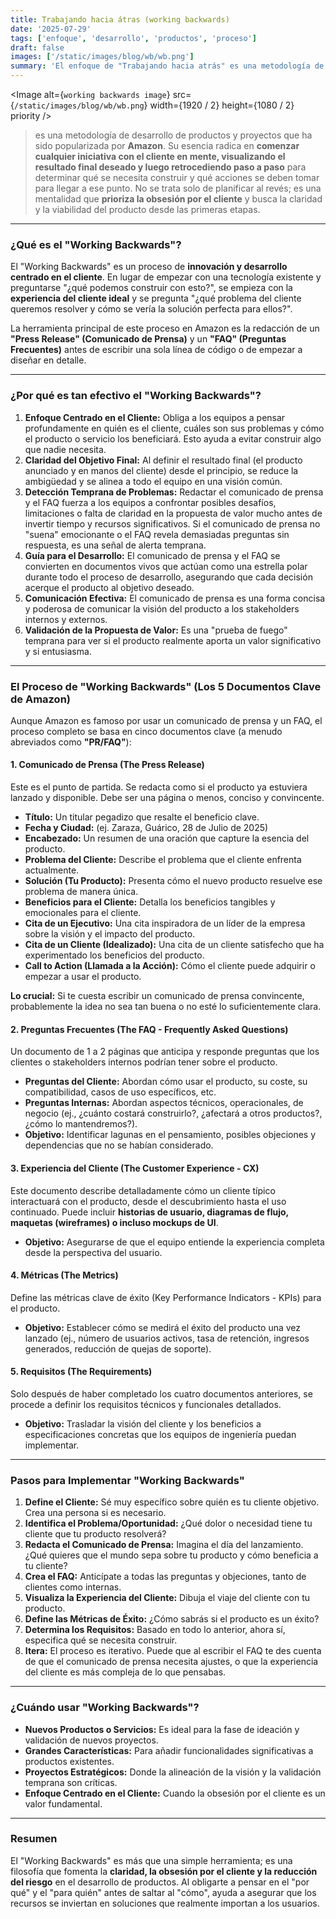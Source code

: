 ```yaml
---
title: Trabajando hacia átras (working backwards)
date: '2025-07-29'
tags: ['enfoque', 'desarrollo', 'productos', 'proceso']
draft: false
images: ['/static/images/blog/wb/wb.png']
summary: 'El enfoque de "Trabajando hacia atrás" es una metodología de desarrollo de productos que se centra en definir el resultado final antes de comenzar el proceso de creación, asegurando que cada paso esté alineado con los objetivos del usuario.'
---
```


<Image
  alt={`working backwards image`}
  src={`/static/images/blog/wb/wb.png`}
  width={1920 / 2}
  height={1080 / 2}
  priority
/>

> es una metodología de desarrollo de productos y proyectos que ha sido popularizada por **Amazon**. Su esencia radica en **comenzar cualquier iniciativa con el cliente en mente, visualizando el resultado final deseado y luego retrocediendo paso a paso** para determinar qué se necesita construir y qué acciones se deben tomar para llegar a ese punto. No se trata solo de planificar al revés; es una mentalidad que **prioriza la obsesión por el cliente** y busca la claridad y la viabilidad del producto desde las primeras etapas.

---

### ¿Qué es el "Working Backwards"?

El "Working Backwards" es un proceso de **innovación y desarrollo centrado en el cliente**. En lugar de empezar con una tecnología existente y preguntarse "¿qué podemos construir con esto?", se empieza con la **experiencia del cliente ideal** y se pregunta "¿qué problema del cliente queremos resolver y cómo se vería la solución perfecta para ellos?".

La herramienta principal de este proceso en Amazon es la redacción de un **"Press Release" (Comunicado de Prensa)** y un **"FAQ" (Preguntas Frecuentes)** antes de escribir una sola línea de código o de empezar a diseñar en detalle.

---

### ¿Por qué es tan efectivo el "Working Backwards"?

1.  **Enfoque Centrado en el Cliente:** Obliga a los equipos a pensar profundamente en quién es el cliente, cuáles son sus problemas y cómo el producto o servicio los beneficiará. Esto ayuda a evitar construir algo que nadie necesita.
2.  **Claridad del Objetivo Final:** Al definir el resultado final (el producto anunciado y en manos del cliente) desde el principio, se reduce la ambigüedad y se alinea a todo el equipo en una visión común.
3.  **Detección Temprana de Problemas:** Redactar el comunicado de prensa y el FAQ fuerza a los equipos a confrontar posibles desafíos, limitaciones o falta de claridad en la propuesta de valor mucho antes de invertir tiempo y recursos significativos. Si el comunicado de prensa no "suena" emocionante o el FAQ revela demasiadas preguntas sin respuesta, es una señal de alerta temprana.
4.  **Guía para el Desarrollo:** El comunicado de prensa y el FAQ se convierten en documentos vivos que actúan como una estrella polar durante todo el proceso de desarrollo, asegurando que cada decisión acerque el producto al objetivo deseado.
5.  **Comunicación Efectiva:** El comunicado de prensa es una forma concisa y poderosa de comunicar la visión del producto a los stakeholders internos y externos.
6.  **Validación de la Propuesta de Valor:** Es una "prueba de fuego" temprana para ver si el producto realmente aporta un valor significativo y si entusiasma.

---

### El Proceso de "Working Backwards" (Los 5 Documentos Clave de Amazon)

Aunque Amazon es famoso por usar un comunicado de prensa y un FAQ, el proceso completo se basa en cinco documentos clave (a menudo abreviados como **"PR/FAQ"**):

#### 1\. Comunicado de Prensa (The Press Release)

Este es el punto de partida. Se redacta como si el producto ya estuviera lanzado y disponible. Debe ser una página o menos, conciso y convincente.

* **Título:** Un titular pegadizo que resalte el beneficio clave.
* **Fecha y Ciudad:** (ej. Zaraza, Guárico, 28 de Julio de 2025)
* **Encabezado:** Un resumen de una oración que capture la esencia del producto.
* **Problema del Cliente:** Describe el problema que el cliente enfrenta actualmente.
* **Solución (Tu Producto):** Presenta cómo el nuevo producto resuelve ese problema de manera única.
* **Beneficios para el Cliente:** Detalla los beneficios tangibles y emocionales para el cliente.
* **Cita de un Ejecutivo:** Una cita inspiradora de un líder de la empresa sobre la visión y el impacto del producto.
* **Cita de un Cliente (Idealizado):** Una cita de un cliente satisfecho que ha experimentado los beneficios del producto.
* **Call to Action (Llamada a la Acción):** Cómo el cliente puede adquirir o empezar a usar el producto.

**Lo crucial:** Si te cuesta escribir un comunicado de prensa convincente, probablemente la idea no sea tan buena o no esté lo suficientemente clara.

#### 2\. Preguntas Frecuentes (The FAQ - Frequently Asked Questions)

Un documento de 1 a 2 páginas que anticipa y responde preguntas que los clientes o stakeholders internos podrían tener sobre el producto.

* **Preguntas del Cliente:** Abordan cómo usar el producto, su coste, su compatibilidad, casos de uso específicos, etc.
* **Preguntas Internas:** Abordan aspectos técnicos, operacionales, de negocio (ej., ¿cuánto costará construirlo?, ¿afectará a otros productos?, ¿cómo lo mantendremos?).
* **Objetivo:** Identificar lagunas en el pensamiento, posibles objeciones y dependencias que no se habían considerado.

#### 3\. Experiencia del Cliente (The Customer Experience - CX)

Este documento describe detalladamente cómo un cliente típico interactuará con el producto, desde el descubrimiento hasta el uso continuado. Puede incluir **historias de usuario, diagramas de flujo, maquetas (wireframes) o incluso mockups de UI**.

* **Objetivo:** Asegurarse de que el equipo entiende la experiencia completa desde la perspectiva del usuario.

#### 4\. Métricas (The Metrics)

Define las métricas clave de éxito (Key Performance Indicators - KPIs) para el producto.

* **Objetivo:** Establecer cómo se medirá el éxito del producto una vez lanzado (ej., número de usuarios activos, tasa de retención, ingresos generados, reducción de quejas de soporte).

#### 5\. Requisitos (The Requirements)

Solo después de haber completado los cuatro documentos anteriores, se procede a definir los requisitos técnicos y funcionales detallados.

* **Objetivo:** Trasladar la visión del cliente y los beneficios a especificaciones concretas que los equipos de ingeniería puedan implementar.

---

### Pasos para Implementar "Working Backwards"

1.  **Define el Cliente:** Sé muy específico sobre quién es tu cliente objetivo. Crea una persona si es necesario.
2.  **Identifica el Problema/Oportunidad:** ¿Qué dolor o necesidad tiene tu cliente que tu producto resolverá?
3.  **Redacta el Comunicado de Prensa:** Imagina el día del lanzamiento. ¿Qué quieres que el mundo sepa sobre tu producto y cómo beneficia a tu cliente?
4.  **Crea el FAQ:** Anticípate a todas las preguntas y objeciones, tanto de clientes como internas.
5.  **Visualiza la Experiencia del Cliente:** Dibuja el viaje del cliente con tu producto.
6.  **Define las Métricas de Éxito:** ¿Cómo sabrás si el producto es un éxito?
7.  **Determina los Requisitos:** Basado en todo lo anterior, ahora sí, especifica qué se necesita construir.
8.  **Itera:** El proceso es iterativo. Puede que al escribir el FAQ te des cuenta de que el comunicado de prensa necesita ajustes, o que la experiencia del cliente es más compleja de lo que pensabas.

---

### ¿Cuándo usar "Working Backwards"?

* **Nuevos Productos o Servicios:** Es ideal para la fase de ideación y validación de nuevos proyectos.
* **Grandes Características:** Para añadir funcionalidades significativas a productos existentes.
* **Proyectos Estratégicos:** Donde la alineación de la visión y la validación temprana son críticas.
* **Enfoque Centrado en el Cliente:** Cuando la obsesión por el cliente es un valor fundamental.

---

### Resumen

El "Working Backwards" es más que una simple herramienta; es una filosofía que fomenta la **claridad, la obsesión por el cliente y la reducción del riesgo** en el desarrollo de productos. Al obligarte a pensar en el "por qué" y el "para quién" antes de saltar al "cómo", ayuda a asegurar que los recursos se inviertan en soluciones que realmente importan a los usuarios.